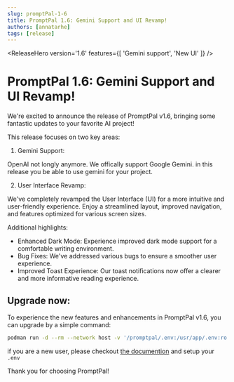 ```yaml
---
slug: promptPal-1-6
title: PromptPal 1.6: Gemini Support and UI Revamp!
authors: [annatarhe]
tags: [release]
---
```



<ReleaseHero
    version='1.6'
    features={[
        'Gemini support',
        'New UI'
    ]}
/>

# PromptPal 1.6: Gemini Support and UI Revamp!

We're excited to announce the release of PromptPal v1.6, bringing some fantastic updates to your favorite AI project!

This release focuses on two key areas:

1. Gemini Support:

OpenAI not longly anymore. We offically support Google Gemini. in this release you be able to use gemini for your project.

2. User Interface Revamp:

We've completely revamped the User Interface (UI) for a more intuitive and user-friendly experience.
Enjoy a streamlined layout, improved navigation, and features optimized for various screen sizes.

Additional highlights:

- Enhanced Dark Mode: Experience improved dark mode support for a comfortable writing environment.
- Bug Fixes: We've addressed various bugs to ensure a smoother user experience.
- Improved Toast Experience: Our toast notifications now offer a clearer and more informative reading experience.


## Upgrade now:

To experience the new features and enhancements in PromptPal v1.6, you can upgrade by a simple command:

```bash
podman run -d --rm --network host -v '/promptpal/.env:/usr/app/.env:ro' annatarhe/prompt-pal:v1.6.0
```

if you are a new user, please checkout [the documention](https://github.com/PromptPal/PromptPal?tab=readme-ov-file#installation) and setup your `.env`

Thank you for choosing PromptPal!
